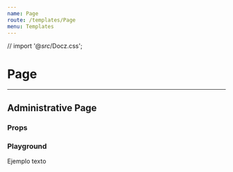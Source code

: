 ```yaml
---
name: Page
route: /templates/Page
menu: Templates
---
```



// import '@_src_/Docz.css';

# Page

---

## Administrative Page

### Props

<Props of={Page.Administrative} />

### Playground

<Playground>
  <div className="metro d-flex">
    <ThemeContext.Provider theme={theme}>
      <SidebarContext.Provider>
        <Router history={typeof window !== 'undefined' ? createBrowserHistory() : null}>
          <Sidebar.Menu logo={{ src: logo, alt: 'Cordage' }} zone='Admin'>
            <Sidebar.Select
              defaultSelected={3}
              options={[
                { key: 1, text: 'Location 123', icon: locations },
                { key: 2, text: 'Location 124', icon: locations },
                { key: 3, text: 'Location 125', icon: locations },
              ]}
            />              
          </Sidebar.Menu>
        </Router>
      </SidebarContext.Provider>
      <Page.Administrative
        title='Collections'
        description='Lorem ipsum dolor sit amet, consectetur adipiscing elit. Aenean sagittis metus vitae elit lacinia dapibus at sed nibh. In hac habitasse platea dictumst. Etiam condimentum orci justo. Fusce nec augue leo.'
      >
        <Page.Content>
          <div>Ejemplo texto</div>
        </Page.Content>
      </Page.Administrative>
    </ThemeContext.Provider>
  </div>
</Playground>
